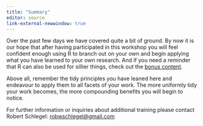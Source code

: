 ```yaml
---
title: "Summary"
editor: source
link-external-newwindow: true
---
```


Over the past few days we have covered quite a bit of ground. By now it is our hope that after having participated in this workshop you will feel confident enough using R to branch out on your own and begin applying what you have learned to your own research. And if you need a reminder that R can also be used for sillier things, check out the [bonus content](https://face-it-project.github.io/R_workshop/bonus.html).

Above all, remember the tidy principles you have leaned here and endeavour to apply them to all facets of your work. The more uniformly tidy your work becomes, the more compounding benefits you will begin to notice.

For further information or inquiries about additional training please contact Robert Schlegel: <robwschlegel@gmail.com>

